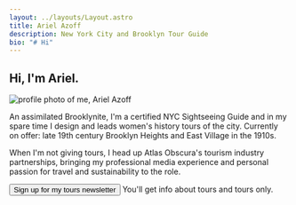 ```yaml
---
layout: ../layouts/Layout.astro
title: Ariel Azoff
description: New York City and Brooklyn Tour Guide
bio: "# Hi"
---
```


## Hi, I'm Ariel.


<Image
  src={profile}
  alt="profile photo of me, Ariel Azoff"
  class="mt-5 mr-5 mb-1 max-w-50 md:float-left"
/>

An assimilated Brooklynite, I'm a certified NYC Sightseeing Guide and in my spare time I design and leads women's history tours of the city. Currently on offer: late 19th century Brooklyn Heights and East Village in the 1910s.

When I'm not giving tours, I head up Atlas Obscura's tourism industry partnerships, bringing my professional media experience and personal passion for travel and sustainability to the role.


<div class="m-auto py-5 text-left">
  <Button href="https://arielazoff.com">Sign up for my tours newsletter</Button>

  <span class="text-xs">
  You'll get info about tours and tours only.
  </span>
</div>


<div class="my-5">
  <TourList />
</div>


<div>
  <BlogList />
</div>
